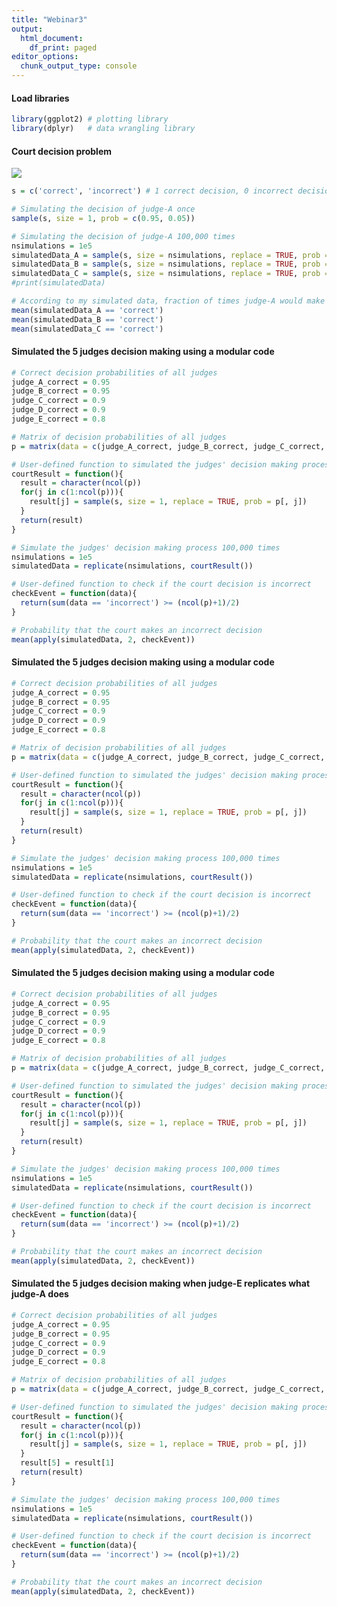 ---
title: "Webinar3"
output:
  html_document:
    df_print: paged
editor_options:
  chunk_output_type: console
---

#### Load libraries
```{r}
library(ggplot2) # plotting library
library(dplyr)   # data wrangling library
```

#### Court decision problem
![](judgeProblem.png)
```{r}
s = c('correct', 'incorrect') # 1 correct decision, 0 incorrect decision

# Simulating the decision of judge-A once
sample(s, size = 1, prob = c(0.95, 0.05))

# Simulating the decision of judge-A 100,000 times
nsimulations = 1e5
simulatedData_A = sample(s, size = nsimulations, replace = TRUE, prob = c(0.95, 0.05))
simulatedData_B = sample(s, size = nsimulations, replace = TRUE, prob = c(0.95, 0.05))
simulatedData_C = sample(s, size = nsimulations, replace = TRUE, prob = c(0.9, 0.1))
#print(simulatedData)

# According to my simulated data, fraction of times judge-A would make a correct decision
mean(simulatedData_A == 'correct')
mean(simulatedData_B == 'correct')
mean(simulatedData_C == 'correct')
```

#### Simulated the 5 judges decision making using a modular code
```{r}
# Correct decision probabilities of all judges
judge_A_correct = 0.95 
judge_B_correct = 0.95
judge_C_correct = 0.9
judge_D_correct = 0.9
judge_E_correct = 0.8

# Matrix of decision probabilities of all judges
p = matrix(data = c(judge_A_correct, judge_B_correct, judge_C_correct, judge_D_correct, judge_E_correct, 1-judge_A_correct, 1-judge_B_correct, 1-judge_C_correct, 1-judge_D_correct, 1-judge_E_correct), nrow = 2, ncol = 5, byrow = TRUE)

# User-defined function to simulated the judges' decision making process once
courtResult = function(){
  result = character(ncol(p))
  for(j in c(1:ncol(p))){
    result[j] = sample(s, size = 1, replace = TRUE, prob = p[, j])
  }
  return(result)
}

# Simulate the judges' decision making process 100,000 times
nsimulations = 1e5
simulatedData = replicate(nsimulations, courtResult())

# User-defined function to check if the court decision is incorrect
checkEvent = function(data){
  return(sum(data == 'incorrect') >= (ncol(p)+1)/2)
}

# Probability that the court makes an incorrect decision
mean(apply(simulatedData, 2, checkEvent))
```

#### Simulated the 5 judges decision making using a modular code
```{r}
# Correct decision probabilities of all judges
judge_A_correct = 0.95 
judge_B_correct = 0.95
judge_C_correct = 0.9
judge_D_correct = 0.9
judge_E_correct = 0.8

# Matrix of decision probabilities of all judges
p = matrix(data = c(judge_A_correct, judge_B_correct, judge_C_correct, judge_D_correct, judge_E_correct, 1-judge_A_correct, 1-judge_B_correct, 1-judge_C_correct, 1-judge_D_correct, 1-judge_E_correct), nrow = 2, ncol = 5, byrow = TRUE)

# User-defined function to simulated the judges' decision making process once
courtResult = function(){
  result = character(ncol(p))
  for(j in c(1:ncol(p))){
    result[j] = sample(s, size = 1, replace = TRUE, prob = p[, j])
  }
  return(result)
}

# Simulate the judges' decision making process 100,000 times
nsimulations = 1e5
simulatedData = replicate(nsimulations, courtResult())

# User-defined function to check if the court decision is incorrect
checkEvent = function(data){
  return(sum(data == 'incorrect') >= (ncol(p)+1)/2)
}

# Probability that the court makes an incorrect decision
mean(apply(simulatedData, 2, checkEvent))
```


#### Simulated the 5 judges decision making using a modular code
```{r}
# Correct decision probabilities of all judges
judge_A_correct = 0.95 
judge_B_correct = 0.95
judge_C_correct = 0.9
judge_D_correct = 0.9
judge_E_correct = 0.8

# Matrix of decision probabilities of all judges
p = matrix(data = c(judge_A_correct, judge_B_correct, judge_C_correct, judge_D_correct, judge_E_correct, 1-judge_A_correct, 1-judge_B_correct, 1-judge_C_correct, 1-judge_D_correct, 1-judge_E_correct), nrow = 2, ncol = 5, byrow = TRUE)

# User-defined function to simulated the judges' decision making process once
courtResult = function(){
  result = character(ncol(p))
  for(j in c(1:ncol(p))){
    result[j] = sample(s, size = 1, replace = TRUE, prob = p[, j])
  }
  return(result)
}

# Simulate the judges' decision making process 100,000 times
nsimulations = 1e5
simulatedData = replicate(nsimulations, courtResult())

# User-defined function to check if the court decision is incorrect
checkEvent = function(data){
  return(sum(data == 'incorrect') >= (ncol(p)+1)/2)
}

# Probability that the court makes an incorrect decision
mean(apply(simulatedData, 2, checkEvent))
```

#### Simulated the 5 judges decision making when judge-E replicates what judge-A does
```{r}
# Correct decision probabilities of all judges
judge_A_correct = 0.95 
judge_B_correct = 0.95
judge_C_correct = 0.9
judge_D_correct = 0.9
judge_E_correct = 0.8

# Matrix of decision probabilities of all judges
p = matrix(data = c(judge_A_correct, judge_B_correct, judge_C_correct, judge_D_correct, judge_E_correct, 1-judge_A_correct, 1-judge_B_correct, 1-judge_C_correct, 1-judge_D_correct, 1-judge_E_correct), nrow = 2, ncol = 5, byrow = TRUE)

# User-defined function to simulated the judges' decision making process once
courtResult = function(){
  result = character(ncol(p))
  for(j in c(1:ncol(p))){
    result[j] = sample(s, size = 1, replace = TRUE, prob = p[, j])
  }
  result[5] = result[1]
  return(result)
}

# Simulate the judges' decision making process 100,000 times
nsimulations = 1e5
simulatedData = replicate(nsimulations, courtResult())

# User-defined function to check if the court decision is incorrect
checkEvent = function(data){
  return(sum(data == 'incorrect') >= (ncol(p)+1)/2)
}

# Probability that the court makes an incorrect decision
mean(apply(simulatedData, 2, checkEvent))
```